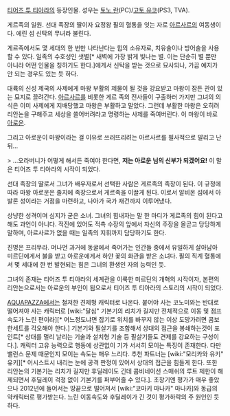 [[티어즈 투 티아라]]의 등장인물. 성우는 [[토노 란]](PC)/[[고토 유코]](PS3, TVA).

게르족의 일원. 선대 족장의 딸이자 요정왕 필의 혈통을 잇는 자로 [[아르사르]]의 여동생이다. 에린 섬 신탁의 무녀라 불린다.

게르족에서도 몇 세대의 한 번만 나타난다는 힘의 소유자로, 치유술이나 방어술을 사용할 수 있다. 일족의 수호성인 샛별[* 새벽에 가장 밝게 빛나는 별. 이는 단순히 별 뿐만 아니라 어떤 인물을 칭하기도 한다.]에게서 신탁을 받는 것으로 묘사되나, 가끔 예지가 안 되는 경우도 있는 듯 하다.

대륙의 신성 제국의 사제에게 마왕 부활의 제물이 될 것을 강요받고 마왕이 잠든 관이 있는 묘지로 끌려간다. [[아르사르]]를 비롯한 게르 족의 전사들이 구출하러 가지만 그녀의 의식은 이미 사제에게 지배당했고 마왕은 부활하고 말았다. 그런데 부활한 마왕은 오히려 리안논을 구해주고 세상을 쓸어버려라고 명령하는 사제를 죽여버린다. 이 마왕이 바로 [[아로운]].

그리고 아로운이 마왕이라는 걸 이유로 쓰러뜨리려는 아르사르를 필사적으로 말리고 난 뒤...

> ...오라버니가 어떻게 해서든 죽여야 한다면, '''저는 아로운 님의 신부가 되겠어요!'''
이 말은 티어즈 투 티아라의 시작이 되었다.

선대 족장의 딸로서 그녀가 배우자로서 선택한 사람은 게르족의 족장이 된다. 이 규정에 따라 마왕 아로운은 졸지에 족장으로서 게르족을 이끌게 된다. 이로서 알비온 섬에서 아발론 성이라는 거점을 마련하고, 나아가 국가 재건까지 이루어냈다. 

상냥한 성격이며 심지가 굳은 소녀. 그녀의 힘내자는 말 한 마디가 게르족의 힘이 된다고 해도 과언이 아니다. 적진에 있어도 적측 수장의 앞에서 자신의 주장을 올곧고 당당하게 말하며, 아르사르가 없을 때는 일족의 지휘까지 담당하기도 한다.

진명은 프리무라. 머나먼 과거에 동굴에서 죽어가는 인간들 중에서 유일하게 살아남아 미르딘에게서 불을 받고 아로운에게서 하얀 꽃의 화관을 받은 소녀다. 필의 직계 혈통에서 몇 세대에 한 번 발현되는 힘은 그녀의 환생인 자의 능력인 듯.

그녀의 존재는 티어즈 투 티아라의 세계관을 이룩한 미르딘의 개혁의 시작이자, 본편의 리안논으로서는 아로운의 부인이 됨으로서 티어즈 투 티아라의 스토리의 시작이 되었다.

[[AQUAPAZZA]]에서는 철저한 견제형 캐릭터로 나온다. 붙어야 사는 코노미와는 반대로 떨어져야 사는 캐릭터로 [wiki:"달심" 기본기의 리치가 길지만 전체적으로 이동 및 점프 속도가 느린 편이라][* 어느정도냐면 잡기로 위치를 바꾸지 않는 이상 도망가려면 콤보 한세트를 각오해야 한다.] 기본기와 필살기를 조합해서 상대의 접근을 봉쇄하는것이 포인트[* 상대를 멀리 날리는 기술과 설치형 기술 등 필살기들도 견제를 강요하는 구성이다.]. 캐릭터 고유 능력으로 행동에 상관없이 기가 서서히 모이는 특징이 존재한다. 다만 밸런스 문제 때문인지 모이는 속도는 매우 느리다. 추천 파트너는 [wiki:"모리카와 유키" 유키][* 어시스트시 내리는 눈에 공격 판정이 있어서 상대의 접근을 힘들게 한다. 또한 리안논의 기본기는 리치가 길지만 후딜레이도 긴데 콤비네이션 스매쉬의 루트 제한이 해제되면서 후딜레이 걱정 없이 기본기를 퍼부어줄 수 있다.].
초창기엔 평가가 매우 좋았으나 2012년에 들어서는 땅끝으로 떨어져서 [wiki:"코마키 마나카" 마나카]와 동급의 약캐릭터로 평가받는다. 느린 이동속도와 후딜레이가 긴 것이 평가하락의 주 원인인 듯 하다.
